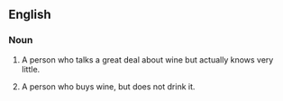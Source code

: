 ==English==

===Noun===
{{en-noun|head=[[wine]] [[tosser]]}}

# {{context|slang|idiomatic|lang=en}} A person who talks a great deal about wine but actually knows very little. 
# {{context|slang|idiomatic|lang=en}} A person who buys wine, but does not drink it.